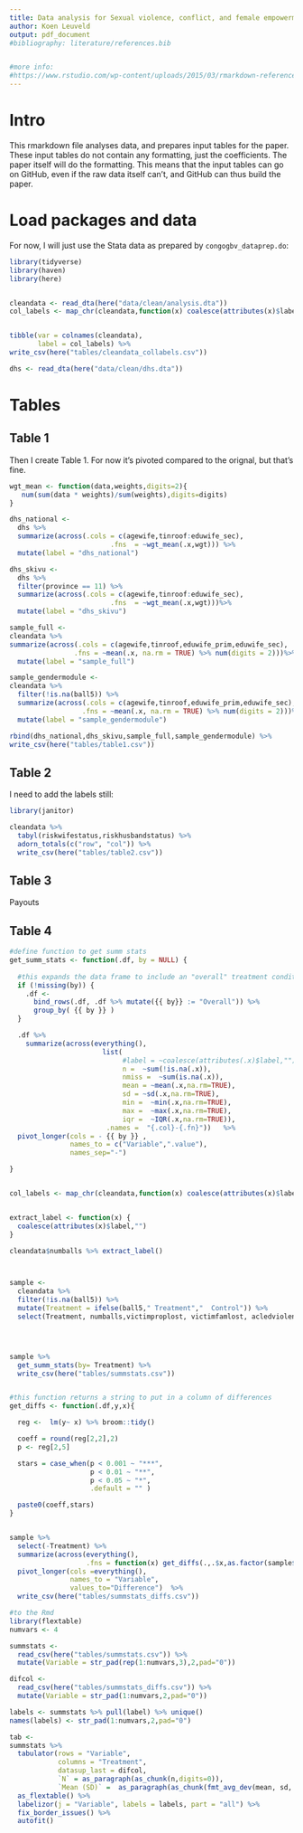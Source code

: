 ```yaml
---
title: Data analysis for Sexual violence, conflict, and female empowerment
author: Koen Leuveld
output: pdf_document
#bibliography: literature/references.bib


#more info:
#https://www.rstudio.com/wp-content/uploads/2015/03/rmarkdown-reference.pdf
---
```


# Intro

This rmarkdown file analyses data, and prepares input tables for the paper. These
input tables do not contain any formatting, just the coefficients. The paper itself
will do the formatting. This means that the input tables can go on GitHub, even if 
the raw data itself can't, and GitHub can thus build the paper.

# Load packages and data

For now, I will just use the Stata data as prepared by `congogbv_dataprep.do`:

```r

library(tidyverse)
library(haven)
library(here)


cleandata <- read_dta(here("data/clean/analysis.dta"))
col_labels <- map_chr(cleandata,function(x) coalesce(attributes(x)$label,""))


tibble(var = colnames(cleandata),
       label = col_labels) %>%
write_csv(here("tables/cleandata_collabels.csv"))

dhs <- read_dta(here("data/clean/dhs.dta"))

```

# Tables

## Table 1

Then I create Table 1. For now it's pivoted compared to the orignal, but that's fine.

```r

wgt_mean <- function(data,weights,digits=2){
   num(sum(data * weights)/sum(weights),digits=digits)
}

dhs_national <-
  dhs %>% 
  summarize(across(.cols = c(agewife,tinroof:eduwife_sec),
                         .fns  = ~wgt_mean(.x,wgt))) %>%
  mutate(label = "dhs_national")

dhs_skivu <-
  dhs %>% 
  filter(province == 11) %>%
  summarize(across(.cols = c(agewife,tinroof:eduwife_sec),
                         .fns  = ~wgt_mean(.x,wgt)))%>%
  mutate(label = "dhs_skivu")

sample_full <-
cleandata %>% 
summarize(across(.cols = c(agewife,tinroof,eduwife_prim,eduwife_sec),
                .fns = ~mean(.x, na.rm = TRUE) %>% num(digits = 2)))%>%
  mutate(label = "sample_full")

sample_gendermodule <-
cleandata %>% 
  filter(!is.na(ball5)) %>%
  summarize(across(.cols = c(agewife,tinroof,eduwife_prim,eduwife_sec),
                  .fns = ~mean(.x, na.rm = TRUE) %>% num(digits = 2)))%>%
  mutate(label = "sample_gendermodule")

rbind(dhs_national,dhs_skivu,sample_full,sample_gendermodule) %>%
write_csv(here("tables/table1.csv"))


```


## Table 2

I need to add the labels still:

```r

library(janitor)

cleandata %>% 
  tabyl(riskwifestatus,riskhusbandstatus) %>%
  adorn_totals(c("row", "col")) %>%
  write_csv(here("tables/table2.csv"))

```

## Table 3

Payouts

## Table 4

```r



#define function to get summ stats
get_summ_stats <- function(.df, by = NULL) {
  
  #this expands the data frame to include an "overall" treatment condition
  if (!missing(by)) {
    .df <- 
      bind_rows(.df, .df %>% mutate({{ by}} := "Overall")) %>%
      group_by( {{ by }} )
  }

  .df %>%
    summarize(across(everything(),
                       list(
                            #label = ~coalesce(attributes(.x)$label,""),
                            n =  ~sum(!is.na(.x)),
                            nmiss =  ~sum(is.na(.x)),
                            mean = ~mean(.x,na.rm=TRUE),
                            sd = ~sd(.x,na.rm=TRUE),
                            min =  ~min(.x,na.rm=TRUE),
                            max =  ~max(.x,na.rm=TRUE),
                            iqr =  ~IQR(.x,na.rm=TRUE)),
                        .names =  "{.col}-{.fn}"))   %>%
  pivot_longer(cols = - {{ by }} ,
               names_to = c("Variable",".value"),
               names_sep="-") 

}


col_labels <- map_chr(cleandata,function(x) coalesce(attributes(x)$label,""))


extract_label <- function(x) {
  coalesce(attributes(x)$label,"")
} 

cleandata$numballs %>% extract_label()



sample <- 
  cleandata %>%
  filter(!is.na(ball5)) %>%
  mutate(Treatment = ifelse(ball5," Treatment","  Control")) %>%
  select(Treatment, numballs,victimproplost, victimfamlost, acledviolence10)




sample %>%  
  get_summ_stats(by= Treatment) %>%
  write_csv(here("tables/summstats.csv"))


#this function returns a string to put in a column of differences
get_diffs <- function(.df,y,x){

  reg <-  lm(y~ x) %>% broom::tidy()

  coeff = round(reg[2,2],2)
  p <- reg[2,5]

  stars = case_when(p < 0.001 ~ "***",
                    p < 0.01 ~ "**",
                    p < 0.05 ~ "*",
                    .default = "" )

  paste0(coeff,stars)
}


sample %>%
  select(-Treatment) %>%
  summarize(across(everything(),
                   .fns = function(x) get_diffs(.,.$x,as.factor(sample$Treatment)))) %>%
  pivot_longer(cols =everything(),
               names_to = "Variable",
               values_to="Difference")  %>%
  write_csv(here("tables/summstats_diffs.csv"))

#to the Rmd
library(flextable)
numvars <- 4

summstats <- 
  read_csv(here("tables/summstats.csv")) %>%
  mutate(Variable = str_pad(rep(1:numvars,3),2,pad="0")) 

difcol <- 
  read_csv(here("tables/summstats_diffs.csv")) %>%
  mutate(Variable = str_pad(1:numvars,2,pad="0"))

labels <- summstats %>% pull(label) %>% unique()
names(labels) <- str_pad(1:numvars,2,pad="0")

tab <- 
summstats %>%
  tabulator(rows = "Variable",
            columns = "Treatment",
            datasup_last = difcol,
            `N` = as_paragraph(as_chunk(n,digits=0)),
            `Mean (SD)` =  as_paragraph(as_chunk(fmt_avg_dev(mean, sd, digit1=2,digit2 = 2)))) %>%
  as_flextable() %>%
  labelizor(j = "Variable", labels = labels, part = "all") %>% 
  fix_border_issues() %>%
  autofit()



```